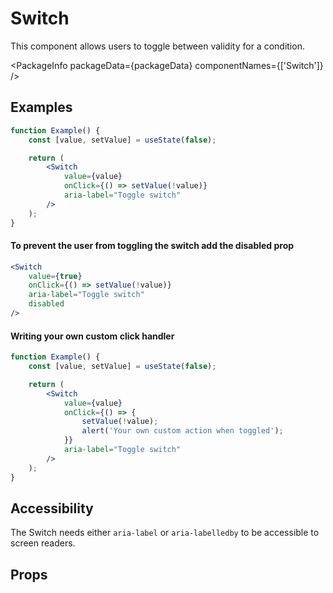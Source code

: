 
# Switch

This component allows users to toggle between validity for a condition.

<PackageInfo packageData={packageData} componentNames={['Switch']} />

## Examples

```jsx example
function Example() {
    const [value, setValue] = useState(false);

    return (
        <Switch
            value={value}
            onClick={() => setValue(!value)}
            aria-label="Toggle switch"
        />
    );
}
```

#### To prevent the user from toggling the switch add the disabled prop

```jsx example
<Switch
    value={true}
    onClick={() => setValue(!value)}
    aria-label="Toggle switch"
    disabled
/>
```

#### Writing your own custom click handler

```jsx example
function Example() {
    const [value, setValue] = useState(false);

    return (
        <Switch
            value={value}
            onClick={() => {
                setValue(!value);
                alert('Your own custom action when toggled');
            }}
            aria-label="Toggle switch"
        />
    );
}
```

## Accessibility

The Switch needs either `aria-label` or `aria-labelledby` to be accessible to
screen readers.

## Props

```props packages/switch/src/component.tsx

```

